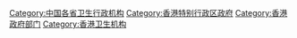 [[Category:中国各省卫生行政机构|Category:中国各省卫生行政机构]]
[[Category:香港特别行政区政府|Category:香港特别行政区政府]]
[[Category:香港政府部门|Category:香港政府部门]]
[[Category:香港卫生机构|Category:香港卫生机构]]